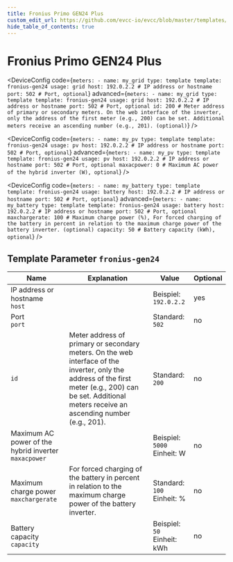 ```yaml
---
title: Fronius Primo GEN24 Plus
custom_edit_url: https://github.com/evcc-io/evcc/blob/master/templates/definition/meter/fronius-gen24.yaml
hide_table_of_contents: true
---
```



# Fronius Primo GEN24 Plus

<DeviceFeatures features="battery-control" />

<Tabs>
<TabItem value="grid" label="Grid" default>

<DeviceConfig code={`meters:
    - name: my_grid
      type: template
      template: fronius-gen24
      usage: grid
      host: 192.0.2.2 # IP address or hostname
      port: 502 # Port, optional`} advanced={`meters:
    - name: my_grid
      type: template
      template: fronius-gen24
      usage: grid
      host: 192.0.2.2 # IP address or hostname
      port: 502 # Port, optional
      id: 200 # Meter address of primary or secondary meters. On the web interface of the inverter, only the address of the first meter (e.g., 200) can be set. Additional meters receive an ascending number (e.g., 201). (optional)`} />

</TabItem>
<TabItem value="pv" label="PV">

<DeviceConfig code={`meters:
    - name: my_pv
      type: template
      template: fronius-gen24
      usage: pv
      host: 192.0.2.2 # IP address or hostname
      port: 502 # Port, optional`} advanced={`meters:
    - name: my_pv
      type: template
      template: fronius-gen24
      usage: pv
      host: 192.0.2.2 # IP address or hostname
      port: 502 # Port, optional
      maxacpower: 0 # Maximum AC power of the hybrid inverter (W), optional`} />

</TabItem>
<TabItem value="battery" label="Battery">

<DeviceConfig code={`meters:
    - name: my_battery
      type: template
      template: fronius-gen24
      usage: battery
      host: 192.0.2.2 # IP address or hostname
      port: 502 # Port, optional`} advanced={`meters:
    - name: my_battery
      type: template
      template: fronius-gen24
      usage: battery
      host: 192.0.2.2 # IP address or hostname
      port: 502 # Port, optional
      maxchargerate: 100 # Maximum charge power (%), For forced charging of the battery in percent in relation to the maximum charge power of the battery inverter. (optional)
      capacity: 50 # Battery capacity (kWh), optional`} />

</TabItem>
</Tabs>

## Template Parameter `fronius-gen24`

| Name | Explanation | Value | Optional |
|-----------|-------------|-------|----------|
| IP address or hostname<br/>`host` |  | Beispiel: `192.0.2.2` | yes |
| Port<br/>`port` |  | Standard: `502` | no |
| `id` | Meter address of primary or secondary meters. On the web interface of the inverter, only the address of the first meter (e.g., 200) can be set. Additional meters receive an ascending number (e.g., 201). | Standard: `200` | no |
| Maximum AC power of the hybrid inverter<br/>`maxacpower` |  | Beispiel: `5000`<br/>Einheit: W | no |
| Maximum charge power<br/>`maxchargerate` | For forced charging of the battery in percent in relation to the maximum charge power of the battery inverter. | Standard: `100`<br/>Einheit: % | no |
| Battery capacity<br/>`capacity` |  | Beispiel: `50`<br/>Einheit: kWh | no |

